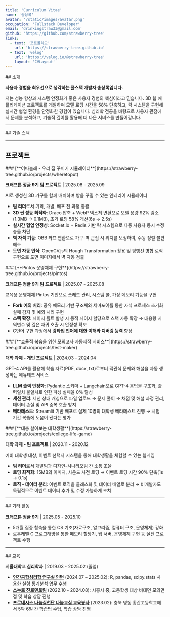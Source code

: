 ```yaml
---
title: 'Curriculum Vitae'
name: '송상록'
avatar: '/static/images/avatar.png'
occupation: 'Fullstack Developer'
email: 'drinkingstraw33@gmail.com'
github: 'https://github.com/strawberry-tree'
links:
  - text: '포트폴리오'
    url: 'https://strawberry-tree.github.io'
  - text: 'velog'
    url: 'https://velog.io/@strawberry-tree'
    layout: 'CVLayout'
---
```


<section className="print:page-break-inside-avoid">
## 소개

**사용자 경험을 최우선으로 생각하는 풀스택 개발자 송상록입니다.**

저는 성능 향상과 시스템 안정화가 좋은 사용자 경험의 핵심이라고 믿습니다. 3D 웹 애플리케이션 프로젝트를 개발하며 모델 로딩 시간을 58% 단축하고, 락 시스템을 구현해 실시간 협업 환경을 안정화한 경험이 있습니다. 심리학 전공을 바탕으로 사용자 관점에서 문제를 분석하고, 기술적 깊이를 활용해 더 나은 서비스를 만들어갑니다.
</section>

---

<section className="print:page-break-inside-avoid">
## 기술 스택

<Tag text="JavaScript" /> <Tag text="Next.js" /> <Tag text="React" /> <Tag text="TailwindCSS" />
</section>

---

## 프로젝트

<section className="print:page-break-inside-avoid">
### [**어따놀래 - 우리 집 꾸미기 시뮬레이터**](https://strawberry-tree.github.io/projects/wheretoput)

**크래프톤 정글 9기 팀 프로젝트** | 2025.08 - 2025.09

AI로 생성한 3D 가구를 함께 배치하며 방을 꾸밀 수 있는 인테리어 시뮬레이터

<Tag text="Next.js" /> <Tag text="React Three Fiber" /> <Tag text="OpenCV.js" /> <Tag text="Socket.io" /> <Tag text="Redis" /> <Tag text="PostgreSQL" />

- **팀 리더**로서 기획, 개발, 배포 전 과정 총괄
- **3D 씬 성능 최적화**: Draco 압축 + WebP 텍스처 변환으로 모델 용량 92% 감소(1.3MB → 0.1MB), 초기 로딩 58% 개선(6s → 2.5s)
- **실시간 협업 안정성**: Socket.io + Redis 기반 락 시스템으로 다중 사용자 동시 수정 충돌 차단
- **벽 자석 기능**: OBB 좌표 변환으로 가구-벽 근접 시 위치를 보정하여, 수동 정렬 불편 해소
- **도면 자동 인식**: OpenCV.js의 Hough Transformation 활용 및 평행선 병합 로직 구현으로 도면 이미지에서 벽 자동 검출
</section>

<section className="print:page-break-inside-avoid">
### [**Pintos 운영체제 구현**](https://strawberry-tree.github.io/projects/pintos)

**크래프톤 정글 9기 팀 프로젝트** | 2025.07 - 2025.08

교육용 운영체제 Pintos 기반으로 쓰레드 관리, 시스템 콜, 가상 메모리 기능을 구현

<Tag text="C" />

- **Fork 예외 처리**: 공유 메모리 기반 구조체와 세마포어를 통한 자식 프로세스 초기화 실패 감지 및 예외 처리 구현
- **스택 확장**: 페이지 폴트 발생 시 동적 페이지 할당으로 스택 자동 확장 → 대용량 지역변수 및 깊은 재귀 호출 시 안정성 확보
- C언어 구현 과정에서 **강타입 언어에 대한 이해와 디버깅 능력** 향상
</section>

<section className="print:page-break-inside-avoid">
### [**효율적 복습을 위한 모의고사 자동제작 서비스**](https://strawberry-tree.github.io/projects/test-maker)

**대학 과제 - 개인 프로젝트** | 2024.03 - 2024.04

GPT-4 API를 활용해 학습 자료(PDF, docx, txt)로부터 객관식 문제와 해설을 자동 생성하는 에듀테크 서비스

<Tag text="Python" /> <Tag text="Langchain" /> <Tag text="Streamlit" /> <Tag text="Pydantic" />

- **LLM 출력 안정화**: Pydantic 스키마 + Langchain으로 GPT-4 응답을 구조화, 출력일치 불일치로 인한 파싱 실패율 0% 달성
- **세션 관리**: 세션 상태 캐싱으로 파일 업로드 → 문제 풀이 → 채점 및 해설 과정 관리, 데이터 손실 및 API 중복 호출 방지
- **베타테스트**: Streamlit 기반 배포로 실제 10명의 대학생 베타테스트 진행 → 시험 기간 복습에 도움이 됐다는 평가
</section>

<section className="print:page-break-inside-avoid">
### [**대충 살아보는 대학생활**](https://strawberry-tree.github.io/projects/college-life-game)

**대학 과제 - 팀 프로젝트** | 2020.11 - 2020.12

예비 대학생 대상, 이벤트 선택지 시스템을 통해 대학생활을 체험할 수 있는 웹게임

<Tag text="p5.js" /> <Tag text="JavaScript" />

- **팀 리더**로서 개발팀과 디자인-시나리오팀 간 소통 조율
- **로딩 최적화**: 15MB의 이미지, 사운드 사전 로딩 → 이벤트 로딩 시간 90% 단축(1s → 0.1s)
- **로직 - 데이터 분리**: 이벤트 로직을 클래스화 및 데이터 배열로 분리 → 비개발자도 독립적으로 이벤트 데이터 추가 및 수정 가능하게 조치
</section>


---

<section className="print:page-break-inside-avoid">
## 기타 활동

**크래프톤 정글 9기** | 2025.05 - 2025.10

- 5개월 집중 합숙을 통한 CS 기초(자료구조, 알고리즘, 컴퓨터 구조, 운영체제) 강화
- 로우레벨 C 프로그래밍을 통한 메모리 할당기, 웹 서버, 운영체제 구현 등 실전 프로젝트 수행
</section>

---

<section className="print:page-break-inside-avoid">
## 교육

**서울대학교 심리학과** | 2019.03 - 2025.02 (졸업)

- [**인간공학심리학 연구실 인턴**](https://hfpsych.snu.ac.kr) (2024.07 – 2025.02): R, pandas, scipy.stats 사용한 실험 통계분석 업무 수행
- [**스누로 진로멘토링**](https://educenter.snu.ac.kr/%EC%8A%A4%EB%88%84%EB%A1%9C/) (2022.10 - 2024.08): 시흥시 중, 고등학생 대상 비대면 모의면접 및 학습 상담 진행
- [**프로네시스 나눔실천단 나눔교실 교육봉사**](https://www.instagram.com/snu_phronesis/) (2023.02): 충북 영동 황간고등학교에서 5박 6일 간 학습법 수업, 학습 상담 진행
</section>
